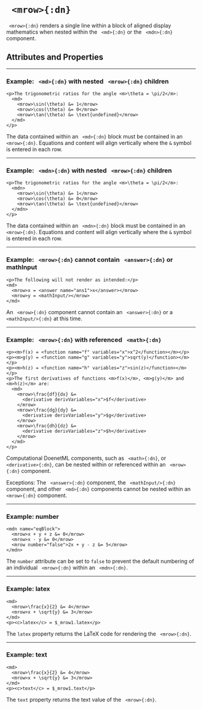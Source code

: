 


# ` <mrow>{:dn}`

` <mrow>{:dn}` renders a single line within a block of aligned display mathematics when nested within the ` <md>{:dn}` or the ` <mdn>{:dn}` component.

## Attributes and Properties 
 <AttrDisplay name='mrow'/> 
 <PropDisplay name='mrow'/>

---

### Example: ` <md>{:dn}` with nested ` <mrow>{:dn}` children


```doenet-editor-horiz
<p>The trigonometric ratios for the angle <m>\theta = \pi/2</m>:
  <md>
    <mrow>\sin(\theta) &= 1</mrow>
    <mrow>\cos(\theta) &= 0</mrow>
    <mrow>\tan(\theta) &= \text{undefined}</mrow>
  </md>
</p>  
```



The data contained within an ` <md>{:dn}` block must be contained in an ` <mrow>{:dn}`.  Equations and content will align vertically where the `&` symbol is entered in each row. 



---

### Example: ` <mdn>{:dn}` with nested ` <mrow>{:dn}` children


```doenet-editor-horiz
<p>The trigonometric ratios for the angle <m>\theta = \pi/2</m>:
  <mdn>
    <mrow>\sin(\theta) &= 1</mrow>
    <mrow>\cos(\theta) &= 0</mrow>
    <mrow>\tan(\theta) &= \text{undefined}</mrow>
  </mdn>
</p>  
```



The data contained within an ` <mdn>{:dn}` block must be contained in an ` <mrow>{:dn}`.  Equations and content will align vertically where the `&` symbol is entered in each row. 



---

### Example: ` <mrow>{:dn}` cannot contain ` <answer>{:dn}` or <tage>mathInput</tage>


```doenet-editor-horiz
<p>The following will not render as intended:</p>
<md>
  <mrow>x = <answer name="ans1">x</answer></mrow>
  <mrow>y = <mathInput/></mrow>
</md>
```



An ` <mrow>{:dn}` component cannot contain an ` <answer>{:dn}` or a ` <mathInput/>{:dn}` at this time.



---

### Example: ` <mrow>{:dn}` with referenced ` <math>{:dn}`


```doenet-editor-horiz
<p><m>f(x) = <function name="f" variables="x">x^2</function></m></p>
<p><m>g(y) = <function name="g" variables="y">sqrt(y)</function></m></p>
<p><m>h(z) = <function name="h" variables="z">sin(z)</function></m></p>
<p>The first derivatives of functions <m>f(x)</m>, <m>g(y)</m> and <m>h(z)</m> are:
  <md>
    <mrow>\frac{df}{dx} &= 
      <derivative derivVariables="x">$f</derivative>
    </mrow>
    <mrow>\frac{dg}{dy} &= 
      <derivative derivVariables="y">$g</derivative>
    </mrow>
    <mrow>\frac{dh}{dz} &= 
      <derivative derivVariables="z">$h</derivative>
    </mrow>    
  </md>
</p>  
```



Computational DoenetML components, such as ` <math>{:dn}`, or ` <derivative>{:dn}`, can be nested within or referenced within an ` <mrow>{:dn}` component.


Exceptions: The ` <answer>{:dn}` component, the ` <mathInput/>{:dn}` component, and other ` <md>{:dn}` components cannot be nested within an ` <mrow>{:dn}` component.



---

### Example: number


```doenet-editor-horiz
<mdn name="eqBlock">
  <mrow>x + y + z &= 0</mrow>
  <mrow>x - y &= 0</mrow>
  <mrow number="false">2x + y - z &= 5</mrow>
</mdn>  
```



The `number` attribute can be set to `false` to prevent the default numbering of an individual ` <mrow>{:dn}` within an ` <mdn>{:dn}`.



---

### Example: latex


```doenet-editor-horiz
<md>
  <mrow>\frac{x}{2} &= 4</mrow>
  <mrow>x + \sqrt{y} &= 3</mrow>
</md>
<p><c>latex</c> = $_mrow1.latex</p>      
```



The `latex` property returns the LaTeX code for rendering the ` <mrow>{:dn}`.



---

### Example: text


```doenet-editor-horiz
<md>
  <mrow>\frac{x}{2} &= 4</mrow>
  <mrow>x + \sqrt{y} &= 3</mrow>
</md>
<p><c>text</c> = $_mrow1.text</p>  
```



The `text` property returns the text value of the ` <mrow>{:dn}`.

